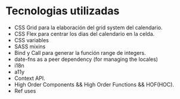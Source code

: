 
<Meta title="Adevinta-DS|Readme" />

# Tecnologias utilizadas

- CSS Grid para la elaboración del grid system del calendario.
- CSS Flex para centrar los dias del calendario en la celda.
- CSS variables
- SASS mixins
- Bind y Call para generar la función range de integers.
- date-fns as a peer dependency (for managing the locales)
- i18n
- a11y
- Context API.
- High Order Components && High Order Functions && HOF(HOC).
- Ref uses
